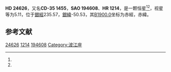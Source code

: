 {{Starbox begin
| name = HD 24626
}}
{{Starbox observe
| epoch = [[J2000.0|J2000.0]]
| constell = {{星座名待查}}<ref name=SIMBAD>{{cite web
 | url=http://simbad.u-strasbg.fr/simbad/sim-id?Ident=HR+1214
 | title=Pulsating variable Star
 | publisher=Centre de Données astronomiques de Strasbourg
 | work=SIMBAD
 | accessdate=2012-07-13
 | archive-date=2016-03-19
 | archive-url=https://web.archive.org/web/20160319061624/http://simbad.u-strasbg.fr/simbad/sim-id?Ident=HR+1214
 | dead-url=no
 }}</ref><ref name=DATA>{{cite web
 | url=http://vizier.u-strasbg.fr/viz-bin/VizieR-5?-out.add=.&-source=5050&-corr=PK=HR&-out.max=9999&HR=1214
 | title=VizieR Detailed Page
 | accessdate=2012-07-13
 | archive-date=2016-03-04
 | archive-url=https://web.archive.org/web/20160304224851/http://vizier.u-strasbg.fr/viz-bin/VizieR-5?-out.add=.&-source=5050&-corr=PK=HR&-out.max=9999&HR=1214
 | dead-url=no
 }}</ref>
| 星官 = 
| ra = {{RA|3|53|38.9}}<ref name=SIMBAD /><ref name=DATA />
| dec = {{DEC|-34|43|56}}<ref name=SIMBAD /><ref name=DATA />
| appmag_v = 5.11<ref name=SIMBAD /><ref name=DATA />
}}
{{Starbox character
| class = B6V<ref name=SIMBAD /><ref name=DATA />
| b-v = -0.13<ref name=SIMBAD /><ref name=DATA />
| u-b = <ref name=SIMBAD /><ref name=DATA />
| r-i = <ref name=SIMBAD /><ref name=DATA />
| variable = 
}}
{{Starbox astrometry
| radial_v = 
| prop_mo_ra = 21
| parallax = 
| p_error = 
}}
{{Starbox catalog
| names =CD-35 1455，[[SAO星表|SAO]] 194608，[[HD星表|HD]] 24626，[[HR星表|HR]] 1214}}
{{Starbox reference |Simbad=HR+1214}}
{{Starbox end}}

'''HD 24626'''，又名'''CD-35 1455'''，'''SAO 194608'''、'''HR 1214'''，是一颗恒星<ref name=SIMBAD /><ref name=DATA />，视星等为5.11，位于[[銀道座標系|銀經]]235.57，[[銀道座標系|銀緯]]-50.53，其[[B1900.0|B1900.0]]坐标为赤經{{RA|3|49|50.2}}，赤緯{{DEC|-35|-50.53|40}}。

== 参考文献 ==
{{reflist}}

{{star-stub}}

[[Category:HD和HDE天體|24626]]
[[Category:HR天體|1214]]
[[Category:SAO天體|194608]]
[[Category:波江座|Category:波江座]]